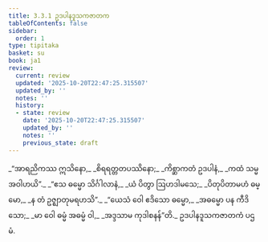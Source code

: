 ```yaml
---
title: 3.3.1 ဥဒပါနဒူသကဇာတက
tableOfContents: false
sidebar:
  order: 1
type: tipitaka
basket: su
book: ja1
review:
  current: review
  updated: '2025-10-20T22:47:25.315507'
  updated_by: ''
  notes: ''
  history:
  - state: review
    date: '2025-10-20T22:47:25.315507'
    updated_by: ''
    notes: ''
    previous_state: draft
---
```



<DynamicBreadcrumb />


<ReviewStatus review={frontmatter.review} showDetails={true} />

<HypothesisAnnotation frontmatter={frontmatter} />

<Division number="61" book="ja1" e="ch" v="22" p="79">

<Paragraph number="754" type="verses" book="ja1">
_“အာရညိကဿ ဣသိနော,_  
_စိရရတ္တတပဿိနော;_  
_ကိစ္ဆာကတံ ဥဒပါနံ,_  
_ကထံ သမ္မ အဝါဟယိ”._  

</Paragraph>

</Division>
<Division number="62" book="ja1" e="ch" v="22" p="79">

<Paragraph number="755" type="verses" book="ja1">
_“ဧသ ဓမ္မော သိင်္ဂါလာနံ,_  
_ယံ ပိတွာ ဩဟဒါမသေ;_  
_ပိတုပိတာမဟံ ဓမ္မော,_  
_န တံ ဥဇ္ဈာတုမရဟသိ”._  

</Paragraph>

</Division>
<Division number="63" book="ja1" e="ch" v="22" p="80">

<Paragraph number="756" type="verses" book="ja1">
_“ယေသံ ဝေါ ဧဒိသော ဓမ္မော,_  
_အဓမ္မော ပန ကီဒိသော;_  
_မာ ဝေါ ဓမ္မံ အဓမ္မံ ဝါ,_  
_အဒ္ဒသာမ ကုဒါစနန်”တိ._  


</Paragraph>
</Division>

<Paragraph number="757" type="center" book="ja1">
ဥဒပါနဒူသကဇာတကံ ပဌမံ.
</Paragraph>